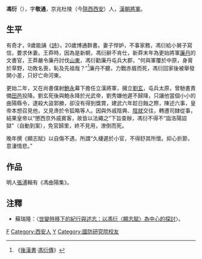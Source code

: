 '''馮衍'''（{{bd|?||?||}}），字'''敬通'''，京兆杜陵（今[[陝西|陝西]][[西安|西安]]）人，[[漢朝|漢朝]][[將軍|將軍]]。

==生平==

有奇才，9歲能誦《[[詩經|詩]]》，20歲博通群書。妻子悍妒，不事家務，馮衍給小舅子寫信，要求休妻。王莽時，因為是新朝，馮衍辭不肯仕，新莽末年為更始將軍[[廉丹|廉丹]]的文書官，王莽嚴令廉丹討伐[[山東|山東]]，馮衍勸廉丹屯兵大郡，“何與軍覆於中原，身膏於草野，功敗名喪，恥及先祖哉？”<ref>《[[後漢書|後漢書]]·[[s:後漢書/卷28下|馮衍傳]]》</ref>廉丹不聽，力戰赤眉而死，馮衍回家後被舉發開小差，只好亡命河東。

更始二年，又在尚書僕射[[鮑永|鮑永]]幕下擔任立漢將軍，擁立[[劉玄|劉玄]]，屯兵太原，曾馳書責備[[田邑|田邑]]投降。劉玄死後與鮑永降於光武帝，劉秀嫌他遲不歸降，只讓他當個小小的曲陽縣令，逮殺大盜郭勝，卻沒有得到獎賞，建武六年趁日蝕之際，陳述六事，皇帝本想召見他，又見谗於令狐略等人。因與外戚陰興、[[陰就|陰就]]交往，轉遷司隸從事，結果皇帝以“懲西京外戚賓客，故皆以法繩之”下旨查辦，馮衍不得不“詣洛陽詔獄”（自動到案），免官歸里，終不見用，潦倒而死。

晚年撰《顯志賦》以自傷不遇，所謂“久棲遲於小官，不得舒其所懷。抑心折節，意淒情悲。”

==作品==
明人[[張溥|張溥]]輯有《馮曲陽集》。
{{Wikisource|馮曲陽集}}

==注釋==
<references/>
* 蘇瑞隆：〈[http://ctma.nccu.edu.tw/chibulletin/files/paper/143_1c1f7970.pdf 世變時移下的紀行與述志：以馮衍〈顯志賦〉為中心的探討]〉。

[[Category:東漢軍事人物|F]]
[[Category:西安人|Category:西安人]]
[[Category:馮姓|Y]]
[[Category:國防研究院校友|Category:國防研究院校友]]